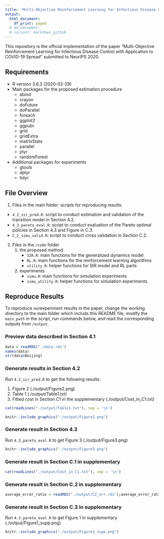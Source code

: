 ```yaml
---
title: 'Multi-Objective Reinforcement Learning for Infectious Disease Control with Application to COVID-19 Spread'
output:
  html_document:
    df_print: paged
  # md_document:
  # variant: markdown_github
---
```


This repository is the official implementation of the paper "Multi-Objective Reinforcement Learning for Infectious Disease Control with Application to COVID-19 Spread" submitted to NeurIPS 2020. 

## Requirements
* R version 3.6.3 (2020-02-29)
* Main packages for the proposed estimation procedure
    - abind
    - crayon
    - doFuture
    - doParallel
    - foreach
    - ggplot2
    - ggpubr
    - grid
    - gridExtra
  	- matrixStats
  	- parallel
  	- plyr
  	- randomForest
  	

* Additional packages for experiments
    - gtools
    - dplyr
    - tidyr



## File Overview
1. Files in the main folder: scripts for reproducing results. 

  * `4_2_sir_pred.R`: script to conduct estimation and validation of the transition model in Section 4.2.
  * `4_3_pareto_eval.R`: script to conduct evaluation of the Pareto optimal policies in Section 4.3 and Figure in C.3.
  * `C_2_simu_valid.R`: script to conduct cross validation in Section C.2.
  
  
2. Files in the `/code` folder
    1. the proposed method
        * `SIR.R`: main functions for the generalized dynamics model
        * `RL.R`: main functions for the reinforcement learning algorithms
        * `utility.R`: helper functions for SIR model and RL parts
    2. experiments
        * `simu.R`: main functions for simulation experiments
        * `simu_utility.R`: helper functions for simulation experiments

## Reproduce Results

To reproduce ourexperiment results in the paper, change the working directory to the main folder which includs this README file, modify the `main_path` in the script, run commands below, and read the corresponding outputs from `/output`. 

###  Preview data described in Section 4.1

```r
data = readRDS("./data.rds")
names(data)
str(data$Beijing)
```




###  Generate results in Section 4.2
Run `4.2_sir_pred.R` to get the following results:

  1. Figure 2 (./output/Figure2.png) 
  2. Table 1 (./output/Table1.txt)
  3. Fitted cost in Section C1 in the supplementary (./output/Cost_in_C1.txt)


```r
cat(readLines("./output/Table1.txt"), sep = '\n')
```


```r
knitr::include_graphics("./output/Figure2.png")
```




###  Generate result in Section 4.3
Run `4.3_pareto_eval.R` to get Figure 3 (./output/Figure3.png) 

```r
knitr::include_graphics("./output/Figure3.png")
```
 

###  Generate result in Section C.1 in supplementary
```r
cat(readLines("./output/Cost_in_C1.txt"), sep = '\n')
```

###  Generate result in Section C.2 in supplementary
  
```r
average_error_ratio = readRDS("./output/C2_err.rds");average_error_ratio
```  
    
###  Generate result in Section C.3 in supplementary
Run `4.3_pareto_eval.R` to get Figure 1 in supplementary (./output/Figure1_supp.png)
 
```r
knitr::include_graphics("./output/Figure1_supp.png")
``` 
